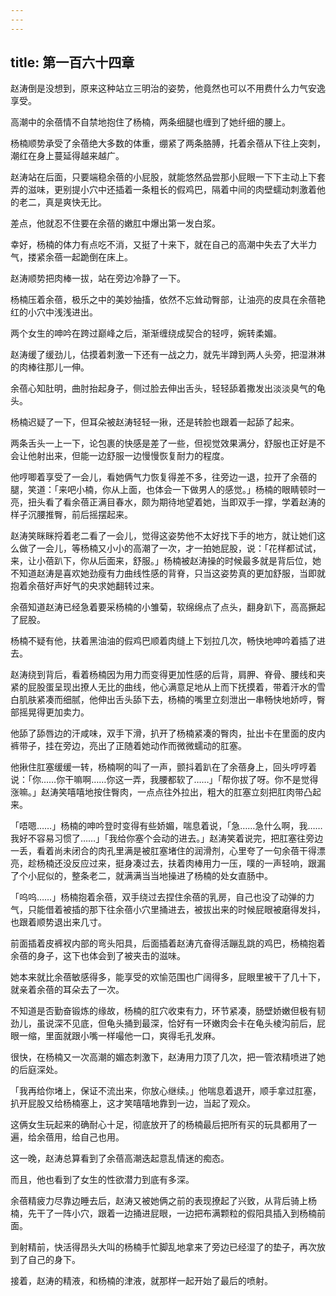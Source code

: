 ```yaml
---
---
---
```

title: 第一百六十四章
---




赵涛倒是没想到，原来这种站立三明治的姿势，他竟然也可以不用费什么力气安逸享受。

高潮中的余蓓情不自禁地抱住了杨楠，两条细腿也缠到了她纤细的腰上。

杨楠顺势承受了余蓓绝大多数的体重，绷紧了两条胳膊，托着余蓓从下往上突刺，潮红在身上蔓延得越来越广。

赵涛站在后面，只要端稳余蓓的小屁股，就能悠然品尝那小屁眼一下下主动上下套弄的滋味，更别提小穴中还插着一条粗长的假鸡巴，隔着中间的肉壁蠕动刺激着他的老二，真是爽快无比。

差点，他就忍不住要在余蓓的嫩肛中爆出第一发白浆。

幸好，杨楠的体力有点吃不消，又挺了十来下，就在自己的高潮中失去了大半力气，搂紧余蓓一起跪倒在床上。

赵涛顺势把肉棒一拔，站在旁边冷静了一下。

杨楠压着余蓓，极乐之中的美妙抽搐，依然不忘耸动臀部，让油亮的皮具在余蓓艳红的小穴中浅浅进出。

两个女生的呻吟在跨过巅峰之后，渐渐缠绕成契合的轻哼，婉转柔媚。

赵涛缓了缓劲儿，估摸着刺激一下还有一战之力，就先半蹲到两人头旁，把湿淋淋的肉棒往那儿一伸。

余蓓心知肚明，曲肘抬起身子，侧过脸去伸出舌头，轻轻舔着撒发出淡淡臭气的龟头。

杨楠迟疑了一下，但耳朵被赵涛轻轻一揪，还是转脸也跟着一起舔了起来。

两条舌头一上一下，论包裹的快感是差了一些，但视觉效果满分，舒服也正好是不会让他射出来，但能一边舒服一边慢慢恢复耐力的程度。

他哼唧着享受了一会儿，看她俩气力恢复得差不多，往旁边一退，拉开了余蓓的腿，笑道：「来吧小楠，你从上面，也体会一下做男人的感觉。」杨楠的眼睛顿时一亮，扭头看了看余蓓正满目春水，颇为期待地望着她，当即双手一撑，学着赵涛的样子沉腰推臀，前后摇摆起来。

赵涛笑眯眯捋着老二看了一会儿，觉得这姿势他不太好找下手的地方，就让她们这么做了一会儿，等杨楠又小小的高潮了一次，才一拍她屁股，说：「花样都试试，来，让小蓓趴下，你从后面来，舒服。」杨楠被赵涛操的时候最多就是背后位，她不知道赵涛是喜欢她劲瘦有力曲线性感的背脊，只当这姿势真的更加舒服，当即就抱着余蓓好声好气的央求她翻转过来。

余蓓知道赵涛已经急着要采杨楠的小雏菊，软绵绵点了点头，翻身趴下，高高撅起了屁股。

杨楠不疑有他，扶着黑油油的假鸡巴顺着肉缝上下划拉几次，畅快地呻吟着插了进去。

赵涛绕到背后，看着杨楠因为用力而变得更加性感的后背，肩胛、脊骨、腰线和夹紧的屁股蛋呈现出撩人无比的曲线，他心满意足地从上而下抚摸着，带着汗水的雪白肌肤紧凑而细腻，他伸出舌头舔下去，杨楠的嘴里立刻泄出一串畅快地娇哼，臀部摇晃得更加卖力。

他舔了舔唇边的汗咸味，双手下滑，扒开了杨楠紧凑的臀肉，扯出卡在里面的皮内裤带子，挂在旁边，亮出了正随着她动作而微微蠕动的肛塞。

他揪住肛塞缓缓一转，杨楠啊的叫了一声，颤抖着趴在了余蓓身上，回头哼哼着说：「你……你干嘛啊……你这一弄，我腰都软了……」「帮你拔了呀。你不是觉得涨嘛。」赵涛笑嘻嘻地按住臀肉，一点点往外拉出，粗大的肛塞立刻把肛肉带凸起来。

「唔嗯……」杨楠的呻吟登时变得有些娇媚，喘息着说，「急……急什么啊，我……我好不容易习惯了……」「我给你塞个会动的进去。」赵涛笑着说完，把肛塞往旁边一丢，看着尚未闭合的肉孔里满是被肛塞堵住的润滑剂，心里夸了一句余蓓干得漂亮，趁杨楠还没反应过来，挺身凑过去，扶着肉棒用力一压，噗的一声轻响，跟漏了个小屁似的，整条老二，就满满当当地操进了杨楠的处女直肠中。

「呜呜……」杨楠抱着余蓓，双手绕过去捏住余蓓的乳房，自己也没了动弹的力气，只能借着被插的那下往余蓓小穴里捅进去，被拔出来的时候屁眼被磨得发抖，也跟着顺势退出来几寸。

前面插着皮裤衩内部的弯头阳具，后面插着赵涛亢奋得活蹦乱跳的鸡巴，杨楠抱着余蓓的身子，这下也体会到了被夹击的滋味。

她本来就比余蓓敏感得多，能享受的欢愉范围也广阔得多，屁眼里被干了几十下，就亲着余蓓的耳朵去了一次。

不知道是否勤奋锻炼的缘故，杨楠的肛穴收束有力，环节紧凑，肠壁娇嫩但极有韧劲儿，虽说深不见底，但龟头捅到最深，恰好有一环嫩肉会卡在龟头棱沟前后，屁眼一缩，里面就跟小嘴一样嘬他一口，爽得毛孔发麻。

很快，在杨楠又一次高潮的媚态刺激下，赵涛用力顶了几次，把一管浓精喷进了她的后庭深处。

「我再给你堵上，保证不流出来，你放心继续。」他喘息着退开，顺手拿过肛塞，扒开屁股又给杨楠塞上，这才笑嘻嘻地靠到一边，当起了观众。

这俩女生玩起来的确耐心十足，彻底放开了的杨楠最后把所有买的玩具都用了一遍，给余蓓用，给自己也用。

这一晚，赵涛总算看到了余蓓高潮迭起意乱情迷的痴态。

而且，他也看到了女生的性欲潜力到底有多深。

余蓓精疲力尽靠边睡去后，赵涛又被她俩之前的表现撩起了兴致，从背后骑上杨楠，先干了一阵小穴，跟着一边捅进屁眼，一边把布满颗粒的假阳具插入到杨楠前面。

到射精前，快活得昂头大叫的杨楠手忙脚乱地拿来了旁边已经湿了的垫子，再次放到了自己的身下。

接着，赵涛的精液，和杨楠的津液，就那样一起开始了最后的喷射。